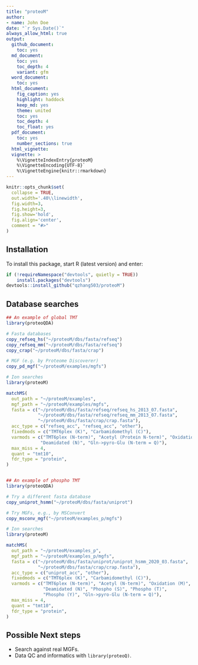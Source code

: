 ```yaml
---
title: "proteoM"
author:
- name: John Doe
date: "`r Sys.Date()`"
always_allow_html: true
output:
  github_document:
    toc: yes
  md_document:
    toc: yes
    toc_depth: 4
    variant: gfm
  word_document:
    toc: yes
  html_document:
    fig_caption: yes
    highlight: haddock
    keep_md: yes
    theme: united
    toc: yes
    toc_depth: 4
    toc_float: yes
  pdf_document:
    toc: yes
    number_sections: true
  html_vignette: 
  vignette: >
    %\VignetteIndexEntry{proteoM}
    %\VignetteEncoding{UTF-8}`
    %\VignetteEngine{knitr::rmarkdown}
---
```


```r
knitr::opts_chunk$set(
  collapse = TRUE,
  out.width='.40\\linewidth',
  fig.width=3,
  fig.height=3,
  fig.show='hold',
  fig.align='center',
  comment = "#>"
)
```


## Installation

To install this package, start R (latest version) and enter:

```r
if (!requireNamespace("devtools", quietly = TRUE))
    install.packages("devtools")
devtools::install_github("qzhang503/proteoM")
```

## Database searches

``` r
## An example of global TMT
library(proteoQDA)

# Fasta databases 
copy_refseq_hs("~/proteoM/dbs/fasta/refseq")
copy_refseq_mm("~/proteoM/dbs/fasta/refseq")
copy_crap("~/proteoM/dbs/fasta/crap")

# MGF (e.g. by Proteome Discoverer)
copy_pd_mgf("~/proteoM/examples/mgfs")

# Ion searches
library(proteoM)

matchMS(
  out_path = "~/proteoM/examples", 
  mgf_path = "~/proteoM/examples/mgfs",
  fasta = c("~/proteoM/dbs/fasta/refseq/refseq_hs_2013_07.fasta", 
            "~/proteoM/dbs/fasta/refseq/refseq_mm_2013_07.fasta", 
            "~/proteoM/dbs/fasta/crap/crap.fasta"), 
  acc_type = c("refseq_acc", "refseq_acc", "other"), 
  fixedmods = c("TMT6plex (K)", "Carbamidomethyl (C)"),
  varmods = c("TMT6plex (N-term)", "Acetyl (Protein N-term)", "Oxidation (M)",
             "Deamidated (N)", "Gln->pyro-Glu (N-term = Q)"),
  max_miss = 4, 
  quant = "tmt10", 
  fdr_type = "protein", 
)


## An example of phospho TMT
library(proteoQDA)

# Try a different fasta database
copy_uniprot_hsmm("~/proteoM/dbs/fasta/uniprot")

# Try MGFs, e.g., by MSConvert
copy_msconv_mgf("~/proteoM/examples_p/mgfs")

# Ion searches
library(proteoM)

matchMS(
  out_path = "~/proteoM/examples_p", 
  mgf_path = "~/proteoM/examples_p/mgfs",
  fasta = c("~/proteoM/dbs/fasta/uniprot/uniprot_hsmm_2020_03.fasta", 
            "~/proteoM/dbs/fasta/crap/crap.fasta"), 
  acc_type = c("uniprot_acc", "other"), 
  fixedmods = c("TMT6plex (K)", "Carbamidomethyl (C)"), 
  varmods = c("TMT6plex (N-term)", "Acetyl (N-term)", "Oxidation (M)", 
              "Deamidated (N)", "Phospho (S)", "Phospho (T)", 
              "Phospho (Y)", "Gln->pyro-Glu (N-term = Q)"), 
  max_miss = 4, 
  quant = "tmt10", 
  fdr_type = "protein", 
)
```

## Possible Next steps

-   Search against real MGFs.
-   Data QC and informatics with `library(proteoQ)`.

